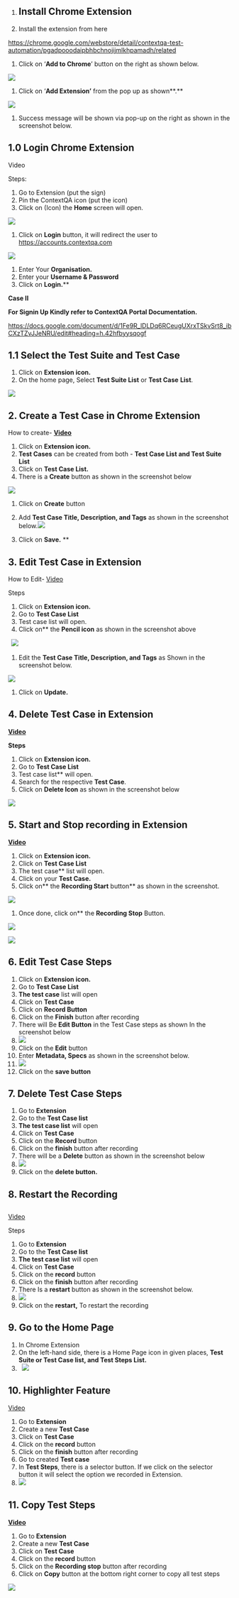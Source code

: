 ﻿---
sidebar_position: 2
---

##

1. ## Install Chrome Extension 

1. Install the extension from here

<https://chrome.google.com/webstore/detail/contextqa-test-automation/pgadpooodaipbhbchnojijmlkhpamadh/related>


1. Click on ‘**Add to Chrome**’ button on the right as shown below.

![](image/Aspose.Words.fc1b987e-7b13-4511-8723-d1be485dccb3.001.png)

1. Click on ‘**Add Extension’** from the pop up as shown**.**

![](image/Aspose.Words.fc1b987e-7b13-4511-8723-d1be485dccb3.002.png)

1. Success message will be shown via pop-up on the right as shown in the screenshot below.


## 1.0 Login Chrome Extension 

Video   

Steps: 

1. Go to Extension (put the sign)
1. Pin the ContextQA icon (put the icon)
1. Click on (Icon) the **Home** screen will open.

![](image/Aspose.Words.fc1b987e-7b13-4511-8723-d1be485dccb3.003.png)

1. Click on **Login**  button, it will redirect the user to <https://accounts.contextqa.com>

![](image/Aspose.Words.fc1b987e-7b13-4511-8723-d1be485dccb3.004.png)

1. Enter Your **Organisation.**
1. Enter your **Username & Password** 
1. Click on **Login.****  

**Case II**

**For Signin Up  Kindly refer to ContextQA Portal Documentation.**

<https://docs.google.com/document/d/1Fe9R_lDLDq6RCeugUXrxTSkvSrt8_ibCXzTZvJJeNRU/edit#heading=h.42hfbyysqogf>


## 1.1 Select the Test Suite and Test Case

1. Click on **Extension icon.**
1. On the home page, Select **Test Suite List** or **Test Case** **List**.

![](image/Aspose.Words.fc1b987e-7b13-4511-8723-d1be485dccb3.005.png)


## 2. Create a Test Case in Chrome Extension  
How to create- [**Video**](https://www.youtube.com/watch?v=01eY1n4bZUA&list=PLfRq0FuuqhRkB4nAD6NYbmzSYoi0yA8OG&index=2)

1. Click on **Extension icon.** 
1. **Test Cases** can be created from both - **Test Case List and Test Suite List** 
1. Click on **Test Case List.** 
1. There is a **Create** button as shown in the screenshot below 

![](image/Aspose.Words.fc1b987e-7b13-4511-8723-d1be485dccb3.006.png)


1. Click on **Create** button 
1. Add **Test Case Title, Description, and Tags** as shown in the screenshot below.![](image/Aspose.Words.fc1b987e-7b13-4511-8723-d1be485dccb3.007.png)

1. Click on **Save.**
**


## 3. Edit Test Case in Extension 
How to Edit- [Video](https://www.youtube.com/watch?v=GTvMP-7LXfs&list=PLfRq0FuuqhRkB4nAD6NYbmzSYoi0yA8OG&index=10)

Steps

1. Click on **Extension icon.**  
1. Go to **Test Case List**
1. Test case list will open.
1. Click on** the **Pencil icon** as shown in the screenshot above

` `![](image/Aspose.Words.fc1b987e-7b13-4511-8723-d1be485dccb3.008.png)

1. Edit the **Test Case Title, Description, and Tags** as Shown in the screenshot below.

![](image/Aspose.Words.fc1b987e-7b13-4511-8723-d1be485dccb3.009.png)

1. Click on **Update.** 



## 4. Delete Test Case in Extension 
[**Video** ](https://www.youtube.com/watch?v=6ihdpNnEuT8&list=PLfRq0FuuqhRkB4nAD6NYbmzSYoi0yA8OG&index=11)

**Steps**

1. Click on **Extension icon.**  
1. Go to **Test Case List**
1. Test case list** will open.
1. Search for the respective **Test Case**.
1. Click on **Delete Icon** as shown in the screenshot below

![](image/Aspose.Words.fc1b987e-7b13-4511-8723-d1be485dccb3.010.png)


## 5. **Start and Stop recording in Extension** 
[**Video**](https://www.youtube.com/watch?v=vJPo1xnzNOw&list=PLfRq0FuuqhRkB4nAD6NYbmzSYoi0yA8OG&index=4)


1. Click on **Extension icon.** 
1. Click on **Test Case List**
1. The test case** list will open.
1. Click on your **Test Case.** 
1. Click on** the **Recording Start** button** as shown in the screenshot.

![](image/Aspose.Words.fc1b987e-7b13-4511-8723-d1be485dccb3.011.png)

1. Once done, click on** the **Recording Stop** Button.

![](image/Aspose.Words.fc1b987e-7b13-4511-8723-d1be485dccb3.012.png)

![](image/Aspose.Words.fc1b987e-7b13-4511-8723-d1be485dccb3.013.png)

## 6. **Edit Test Case Steps** 

1. Click on **Extension icon.** 
1. Go to **Test Case List**
1. **The test case** list will open 
1. Click on **Test Case** 
1. Click on **Record Button** 
1. Click on the **Finish** button after recording 
1. There will Be **Edit Button** in the Test Case steps as shown In the screenshot below 
1. ![](image/Aspose.Words.fc1b987e-7b13-4511-8723-d1be485dccb3.014.png)
1. Click on the **Edit** button 
1. Enter **Metadata, Specs** as shown in the screenshot below.
1. ![](image/Aspose.Words.fc1b987e-7b13-4511-8723-d1be485dccb3.015.png)
1. Click on the **save button** 

## 7. Delete Test Case Steps 


1. Go to **Extension** 
1. Go to the **Test Case list**
1. **The test case list** will open
1. Click on **Test Case** 
1. Click on the **Record** button 
1. Click on the **finish** button after recording 
1. There will be a **Delete** button as shown in the screenshot below 
1. ![](image/Aspose.Words.fc1b987e-7b13-4511-8723-d1be485dccb3.016.png)
1. Click on the **delete button.** 


## 8. Restart the Recording 
##
[Video ](https://www.youtube.com/watch?v=snViFf6ZDAQ&list=PLfRq0FuuqhRkB4nAD6NYbmzSYoi0yA8OG&index=6)

Steps

1. Go to **Extension** 
1. Go to the **Test Case list**
1. **The test case list** will open
1. Click on **Test Case** 
1. Click on the **record** button 
1. Click on the **finish** button after recording 
1. There Is a **restart** button as shown in the screenshot below. 
1. ![](image/Aspose.Words.fc1b987e-7b13-4511-8723-d1be485dccb3.017.png)
1. Click on the **restart,** To restart the recording 

## 9. **Go to the Home Page** 

1. In Chrome Extension
1. On the left-hand side, there is a Home Page icon in given places, **Test Suite or Test Case list, and Test Steps List.**
1. ` `**![](image/Aspose.Words.fc1b987e-7b13-4511-8723-d1be485dccb3.018.png)**






## 10. **Highlighter Feature**

[Video](https://www.youtube.com/watch?v=N9I_dhvI7Xk&list=PLfRq0FuuqhRkB4nAD6NYbmzSYoi0yA8OG&index=17)


1. Go to **Extension** 
1. Create a new **Test Case**
1. Click on **Test Case** 
1. Click on the **record** button 
1. Click on the **finish** button after recording 
1. Go to created **Test case** 
1. In **Test Steps**, there is a selector button. If we click on the selector button it will select the option we recorded in Extension. 
1. ![](image/Aspose.Words.fc1b987e-7b13-4511-8723-d1be485dccb3.019.png)

##
## 11. Copy Test Steps
[**Video**](https://www.youtube.com/watch?v=VEAAcP9T0mE&list=PLfRq0FuuqhRkB4nAD6NYbmzSYoi0yA8OG&index=15)

1. Go to **Extension** 
1. Create a new **Test Case**
1. Click on **Test Case** 
1. Click on the **record** button 
1. Click on the **Recording stop** button after recording
1. Click on **Copy** button at the bottom right corner to copy all test steps

![](image/Aspose.Words.fc1b987e-7b13-4511-8723-d1be485dccb3.020.png)
